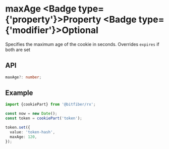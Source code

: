 
# maxAge <Badge type={'property'}>Property</Badge> <Badge type={'modifier'}>Optional</Badge>

Specifies the maximum age of the cookie in seconds. Overrides `expires` if both are set

## API

```ts copy
maxAge?: number;
```

## Example

```ts copy
import {cookiePart} from '@bitfiber/rx';

const now = new Date();
const token = cookiePart('token');

token.set({
  value: 'token-hash',
  maxAge: 120,
});
```
